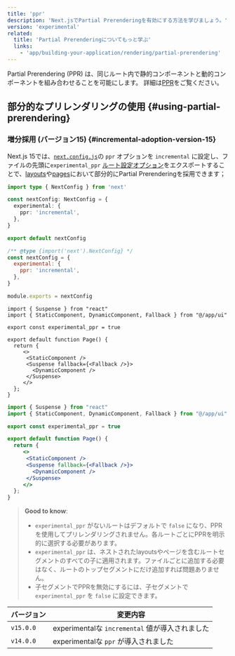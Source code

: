 ```yaml
---
title: 'ppr'
description: 'Next.jsでPartial Prerenderingを有効にする方法を学びましょう。'
version: 'experimental'
related:
  title: 'Partial Prerenderingについてもっと学ぶ'
  links:
    - 'app/building-your-application/rendering/partial-prerendering'
---
```


Partial Prerendering (PPR) は、同じルート内で静的コンポーネントと動的コンポーネントを組み合わせることを可能にします。 詳細は[PPR](/docs/app/building-your-application/rendering/partial-prerendering)をご覧ください。

## 部分的なプリレンダリングの使用 {#using-partial-prerendering}

### 増分採用 (バージョン15) {#incremental-adoption-version-15}

Next.js 15では、[`next.config.js`](/docs/app/api-reference/config/next-config-js/ppr)の `ppr` オプションを `incremental` に設定し、ファイルの先頭に`experimental_ppr` [ルート設定オプション](/docs/app/api-reference/file-conventions/route-segment-config)をエクスポートすることで、[layouts](/docs/app/building-your-application/routing/layouts-and-templates)や[pages](/docs/app/building-your-application/routing/pages)において部分的にPartial Prerenderingを採用できます；

<Tabs>
<TabItem value="ts" label="TypeScript">

```ts title="next.config.ts" switcher
import type { NextConfig } from 'next'

const nextConfig: NextConfig = {
  experimental: {
    ppr: 'incremental',
  },
}

export default nextConfig
```

</TabItem>
<TabItem value="js" label="JavaScript">

```js title="next.config.js" switcher
/** @type {import('next').NextConfig} */
const nextConfig = {
  experimental: {
    ppr: 'incremental',
  },
}

module.exports = nextConfig
```

</TabItem>
</Tabs>

<Tabs>
<TabItem value="tsx" label="TypeScript">

```tsx title="app/page.tsx" switcher
import { Suspense } from "react"
import { StaticComponent, DynamicComponent, Fallback } from "@/app/ui"

export const experimental_ppr = true

export default function Page() {
  return {
     <>
      <StaticComponent />
      <Suspense fallback={<Fallback />}>
        <DynamicComponent />
      </Suspense>
     </>
  };
}
```

</TabItem>
<TabItem value="jsx" label="JavaScript">

```jsx title="app/page.js" switcher
import { Suspense } from "react"
import { StaticComponent, DynamicComponent, Fallback } from "@/app/ui"

export const experimental_ppr = true

export default function Page() {
  return {
     <>
      <StaticComponent />
      <Suspense fallback={<Fallback />}>
        <DynamicComponent />
      </Suspense>
     </>
  };
}
```

</TabItem>
</Tabs>

> **Good to know**:
>
> - `experimental_ppr` がないルートはデフォルトで `false` になり、PPRを使用してプリレンダリングされません。各ルートごとにPPRを明示的に選択する必要があります。
> - `experimental_ppr` は、ネストされたlayoutsやページを含むルートセグメントのすべての子に適用されます。ファイルごとに追加する必要はなく、ルートのトップセグメントにだけ追加すれば問題ありません。
> - 子セグメントでPPRを無効にするには、子セグメントで `experimental_ppr` を `false` に設定できます。

| バージョン | 変更内容                                        |
| ---------- | ----------------------------------------------- |
| `v15.0.0`  | experimentalな `incremental` 値が導入されました |
| `v14.0.0`  | experimentalな `ppr` が導入されました           |
